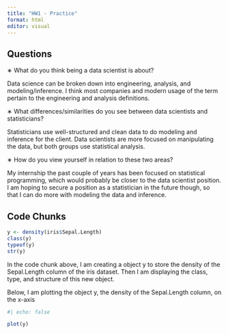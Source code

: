 ```yaml
---
title: "HW1 - Practice"
format: html
editor: visual
---
```


## Questions

∗ What do you think being a data scientist is about?

Data science can be broken down into engineering, analysis, and modeling/inference. I think most companies and modern usage of the term pertain to the engineering and analysis definitions.

∗ What differences/similarities do you see between data scientists and statisticians?

Statisticians use well-structured and clean data to do modeling and inference for the client. Data scientists are more focused on manipulating the data, but both groups use statistical analysis.

∗ How do you view yourself in relation to these two areas?

My internship the past couple of years has been focused on statistical programming, which would probably be closer to the data scientist position. I am hoping to secure a position as a statistician in the future though, so that I can do more with modeling the data and inference.

## Code Chunks

```r
y <- density(iris$Sepal.Length)
class(y)
typeof(y)
str(y)
```

In the code chunk above, I am creating a object y to store the density of the Sepal.Length column of the iris dataset. Then I am displaying the class, type, and structure of this new object.

Below, I am plotting the object y, the density of the Sepal.Length column, on the x-axis

```r
#| echo: false

plot(y)
```
